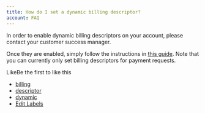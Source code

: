 ```yaml
---
title: How do I set a dynamic billing descriptor?
account: FAQ 
---
```


In order to enable dynamic billing descriptors on your account, please contact your customer success manager.

Once they are enabled, simply follow the instructions in [this guide](/display/DOCS/Dynamic+billing+descriptor). Note that you can currently only set billing descriptors for payment requests.

LikeBe the first to like this

*   [billing](/label/FAQ/billing)
*   [descriptor](/label/FAQ/descriptor)
*   [dynamic](/label/FAQ/dynamic)
*   [Edit Labels](# "Edit Labels (Type 'l')")




